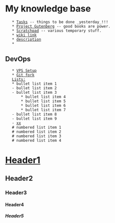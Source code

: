 = My knowledge base =
    * [[Tasks]] -- things to be done _yesterday_!!!
    * [[Project Gutenberg]] -- good books are power.
    * [[Scratchpad]] -- various temporary stuff.
    * [[wiki link]]
    * [[wiki link|description]]
    * 
== DevOps ==
    * [[VPS Setup]]
    * [[Git fork]]
    [[Lists:]]
    * bullet list item 1
    - bullet list item 2
    - bullet list item 3
        * bullet list item 4
        * bullet list item 5
        * bullet list item 6
        * bullet list item 7
    - bullet list item 8
    - bullet list item 9
    - [[xx]]
    # numbered list item 1
    # numbered list item 2
    # numbered list item 3
    # numbered list item 4

= [[Header1]] =
== Header2 ==
=== Header3 ===
==== Header4 ====
===== Header5 =====

